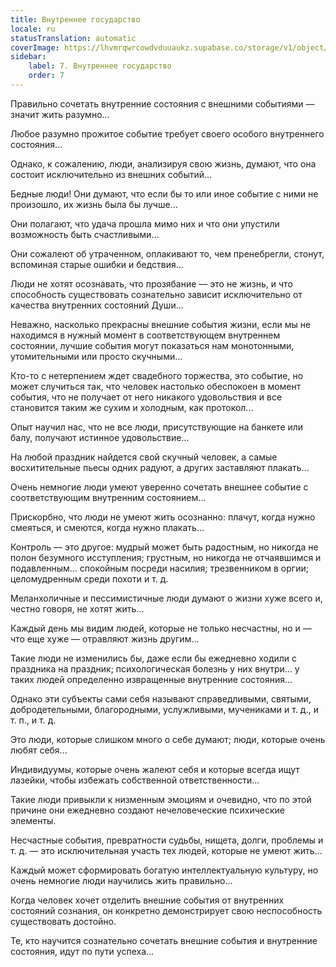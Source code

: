 ```yaml
---
title: Внутреннее государство
locale: ru
statusTranslation: automatic
coverImage: https://lhvmrqwrcowdvduuaukz.supabase.co/storage/v1/object/public/strapi-uploads/small_cover-tratado-de-psicologia-revolucionaria.webp-5e15e1cec4e0ebebcde5d7fc7565d8fd.webp
sidebar:
    label: 7. Внутреннее государство
    order: 7
---
```

Правильно сочетать внутренние состояния с внешними событиями — значит жить разумно...

Любое разумно прожитое событие требует своего особого внутреннего состояния...

Однако, к сожалению, люди, анализируя свою жизнь, думают, что она состоит исключительно из внешних событий...

Бедные люди! Они думают, что если бы то или иное событие с ними не произошло, их жизнь была бы лучше...

Они полагают, что удача прошла мимо них и что они упустили возможность быть счастливыми...

Они сожалеют об утраченном, оплакивают то, чем пренебрегли, стонут, вспоминая старые ошибки и бедствия...

Люди не хотят осознавать, что прозябание — это не жизнь, и что способность существовать сознательно зависит исключительно от качества внутренних состояний Души...

Неважно, насколько прекрасны внешние события жизни, если мы не находимся в нужный момент в соответствующем внутреннем состоянии, лучшие события могут показаться нам монотонными, утомительными или просто скучными...

Кто-то с нетерпением ждет свадебного торжества, это событие, но может случиться так, что человек настолько обеспокоен в момент события, что не получает от него никакого удовольствия и все становится таким же сухим и холодным, как протокол...

Опыт научил нас, что не все люди, присутствующие на банкете или балу, получают истинное удовольствие...

На любой праздник найдется свой скучный человек, а самые восхитительные пьесы одних радуют, а других заставляют плакать...

Очень немногие люди умеют уверенно сочетать внешнее событие с соответствующим внутренним состоянием...

Прискорбно, что люди не умеют жить осознанно: плачут, когда нужно смеяться, и смеются, когда нужно плакать...

Контроль — это другое: мудрый может быть радостным, но никогда не полон безумного исступления; грустным, но никогда не отчаявшимся и подавленным... спокойным посреди насилия; трезвенником в оргии; целомудренным среди похоти и т. д.

Меланхоличные и пессимистичные люди думают о жизни хуже всего и, честно говоря, не хотят жить...

Каждый день мы видим людей, которые не только несчастны, но и — что еще хуже — отравляют жизнь другим...

Такие люди не изменились бы, даже если бы ежедневно ходили с праздника на праздник; психологическая болезнь у них внутри... у таких людей определенно извращенные внутренние состояния...

Однако эти субъекты сами себя называют справедливыми, святыми, добродетельными, благородными, услужливыми, мучениками и т. д., и т. п., и т. д.

Это люди, которые слишком много о себе думают; люди, которые очень любят себя...

Индивидуумы, которые очень жалеют себя и которые всегда ищут лазейки, чтобы избежать собственной ответственности...

Такие люди привыкли к низменным эмоциям и очевидно, что по этой причине они ежедневно создают нечеловеческие психические элементы.

Несчастные события, превратности судьбы, нищета, долги, проблемы и т. д. — это исключительная участь тех людей, которые не умеют жить...

Каждый может сформировать богатую интеллектуальную культуру, но очень немногие люди научились жить правильно...

Когда человек хочет отделить внешние события от внутренних состояний сознания, он конкретно демонстрирует свою неспособность существовать достойно.

Те, кто научится сознательно сочетать внешние события и внутренние состояния, идут по пути успеха...

